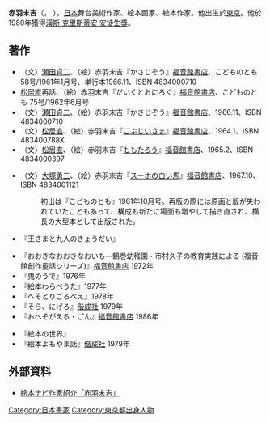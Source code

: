 {{expand|time=2013-09-10T06:49:54+00:00}}
{{refimprove|time=2013-09-10T06:49:54+00:00}}
'''赤羽末吉'''（{{lang|ja|あかば すえきち}}，{{bd|1910年|5月3日|1990年|6月8日}} ），[[日本|日本]]舞台美術作家、絵本画家、絵本作家。他出生於[[東京|東京]]。他於1980年獲得[[漢斯·克里斯蒂安·安徒生獎|漢斯·克里斯蒂安·安徒生獎]]。

== 著作 ==

* （文）[[瀬田貞二|瀬田貞二]]、（絵）赤羽末吉『かさじぞう』[[福音館書店|福音館書店]]、こどものとも 58号/1961年1月号、単行本1966.11、ISBN 4834000710
* [[松居直|松居直]]再話、（絵）赤羽末吉『だいくとおにろく』[[福音館書店|福音館書店]]、こどものとも 75号/1962年6月号
* （文）[[瀬田貞二|瀬田貞二]]、（絵）赤羽末吉『かさじぞう』[[福音館書店|福音館書店]]、1966.11、ISBN 4834000710
* （文）[[松居直|松居直]]、（絵）赤羽末吉『[[こぶとりじいさん|こぶじいさま]]』[[福音館書店|福音館書店]]、1964.1、ISBN 483400788X
* （文）[[松居直|松居直]]、（絵）赤羽末吉『[[桃太郎|ももたろう]]』[[福音館書店|福音館書店]]、1965.2、ISBN 4834000397


* （文）[[大塚勇三|大塚勇三]]、（絵）赤羽末吉『[[スーホの白い馬|スーホの白い馬]]』[[福音館書店|福音館書店]]、1967.10、ISBN 4834001121
*: 初出は『こどものとも』1961年10月号。再版の際には原画と版が失われていたこともあって、構成も新たに場面も増やして描き直され、横長の大型本として出版された。
* 『王さまと九人のきょうだい』


* 『おおきなおおきなおいも―鶴巻幼稚園・市村久子の教育実践による (福音館創作童話シリーズ)』[[福音館書店|福音館書店]] 1972年
* 『鬼のうで』1976年
* 『絵本わらべうた』1977年
* 『へそとりごろべえ』1978年
* 『そら、にげろ』[[偕成社|偕成社]] 1979年
* 『おへそがえる・ごん』[[福音館書店|福音館書店]] 1986年


* 『絵本の世界』
* 『絵本よもやま話』[[偕成社|偕成社]] 1979年

== 外部資料 ==
* [http://www.ehonnavi.net/author.asp?n=175 絵本ナビ作家紹介「赤羽末吉」] {{Wayback|url=http://www.ehonnavi.net/author.asp?n=175 |date=20201125163256 }}

{{汉斯·克里斯蒂安·安徒生奖}}
{{Authority control}}

{{DEFAULTSORT:あかは すえきち}}
[[Category:日本畫家|Category:日本畫家]]
[[Category:東京都出身人物|Category:東京都出身人物]]